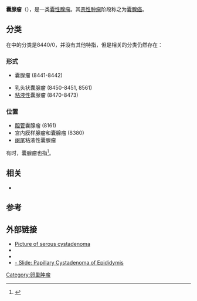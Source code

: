 {{medical}}
{{Infobox_Disease |
  Name           = 囊腺瘤 |
  Image          = Pancreatic serous cystadenoma - high mag.jpg |
  Caption        = [[显微镜|显微镜]]下的[[乳头状浆液性囊腺癌|乳头状浆液性囊腺癌]]，是囊腺瘤的一种|
  DiseasesDB     = |
  ICD10          = |
  ICD9           = {{ICD9|220}}, {{ICD9|226}} |
  ICDO           = 8440/0 |
  OMIM           = |
  MedlinePlus    = |
  eMedicineSubj  = |
  eMedicineTopic = |
  MeshID         = D003537 |
}}
'''囊腺瘤'''（{{lang|en|Cystadenoma, cystoma}}），是一类[[囊性|囊性]][[腺瘤|腺瘤]]。其[[恶性肿瘤|恶性肿瘤]]阶段称之为[[囊腺癌|囊腺癌]]。

==分类==
在{{link-en|国际肿瘤学分类法|ICD-O}}中的分类是8440/0，并没有其他特指，但是相关的分类仍然存在：

===形式===
* {{link-en|浆液性|serous}}囊腺瘤 (8441-8442)
* 乳头状囊腺瘤 (8450-8451, 8561)
* [[粘液性|粘液性]]囊腺瘤 (8470-8473)

===位置===
* [[胆管|胆管]]囊腺瘤 (8161)
* 宫内膜样腺瘤和囊腺瘤 (8380)
* [[阑尾|阑尾]]粘液性囊腺瘤

有时，囊腺瘤也指{{link-en|汗腺囊瘤|hidrocystoma}}<ref name="Bolognia">{{cite book |author=Rapini, Ronald P.; Bolognia, Jean L.; Jorizzo, Joseph L. |title=Dermatology: 2-Volume Set |publisher=Mosby |location=St. Louis |year=2007 |pages= |isbn=1-4160-2999-0 |oclc= |doi= |accessdate=}}</ref>。

==相关==
* {{link-en|沃辛瘤|Warthin's tumor}}

==参考==
{{Reflist}}

==外部链接==
* [https://web.archive.org/web/20080703155317/http://www-medlib.med.utah.edu/WebPath/FEMHTML/FEM051.html Picture of serous cystadenoma]
* {{eMedicine|radio|517|Serous cystadenoma of pancreas}}
* {{eMedicine|radio|76|Biliary cystadenoma/cystadenocarcinoma}}
* [https://web.archive.org/web/20051222085526/http://www.webpathology.com/image.cfm?case=86&n=11 - Slide: Papillary Cystadenoma of Epididymis]

{{女性生殖道肿瘤}}

[[Category:卵巢肿瘤|Category:卵巢肿瘤]]